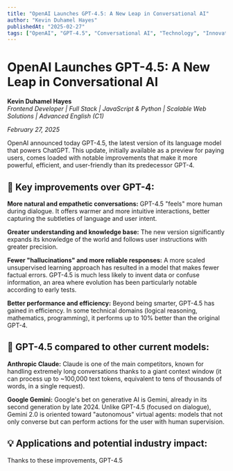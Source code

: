 ```yaml
---
title: "OpenAI Launches GPT-4.5: A New Leap in Conversational AI"
author: "Kevin Duhamel Hayes"
publishedAt: "2025-02-27"
tags: ["OpenAI", "GPT-4.5", "Conversational AI", "Technology", "Innovation"]
---
```


# OpenAI Launches GPT-4.5: A New Leap in Conversational AI

**Kevin Duhamel Hayes**  
*Frontend Developer | Full Stack | JavaScript & Python | Scalable Web Solutions | Advanced English (C1)*

*February 27, 2025*

OpenAI announced today GPT-4.5, the latest version of its language model that powers ChatGPT. This update, initially available as a preview for paying users, comes loaded with notable improvements that make it more powerful, efficient, and user-friendly than its predecessor GPT-4.

## 🔑 Key improvements over GPT-4:

**More natural and empathetic conversations:** GPT-4.5 "feels" more human during dialogue. It offers warmer and more intuitive interactions, better capturing the subtleties of language and user intent.

**Greater understanding and knowledge base:** The new version significantly expands its knowledge of the world and follows user instructions with greater precision.

**Fewer "hallucinations" and more reliable responses:** A more scaled unsupervised learning approach has resulted in a model that makes fewer factual errors. GPT-4.5 is much less likely to invent data or confuse information, an area where evolution has been particularly notable according to early tests.

**Better performance and efficiency:** Beyond being smarter, GPT-4.5 has gained in efficiency. In some technical domains (logical reasoning, mathematics, programming), it performs up to 10% better than the original GPT-4.

## 🤖 GPT-4.5 compared to other current models:

**Anthropic Claude:** Claude is one of the main competitors, known for handling extremely long conversations thanks to a giant context window (it can process up to ~100,000 text tokens, equivalent to tens of thousands of words, in a single request).

**Google Gemini:** Google's bet on generative AI is Gemini, already in its second generation by late 2024. Unlike GPT-4.5 (focused on dialogue), Gemini 2.0 is oriented toward "autonomous" virtual agents: models that not only converse but can perform actions for the user with human supervision.

## 💡 Applications and potential industry impact:

Thanks to these improvements, GPT-4.5

 
